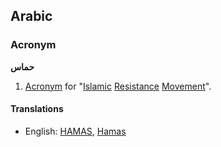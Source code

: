 ==Arabic==
===Acronym===
'''حماس'''

# [[Acronym]] for "[[Islamic]] [[Resistance]] [[Movement]]".

====Translations====
*English: [[HAMAS]], [[Hamas]]
